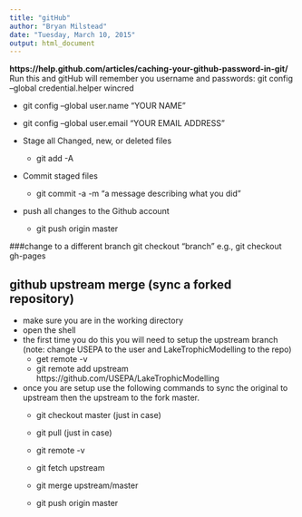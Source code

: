 ```yaml
---
title: "gitHub"
author: "Bryan Milstead"
date: "Tuesday, March 10, 2015"
output: html_document
---
```


**https://help.github.com/articles/caching-your-github-password-in-git/**
Run this and gitHub will remember you username and passwords: git config --global credential.helper wincred

* git config --global user.name "YOUR NAME"
* git config --global user.email "YOUR EMAIL ADDRESS"


* Stage all Changed, new, or deleted files
  - git add -A
* Commit staged files
  - git commit -a -m "a message describing what you did"
* push all changes to the Github account
  - git push origin master
  
###change to a different branch
  git checkout "branch"  e.g.,  git checkout gh-pages
  
  
  
## github upstream merge (sync a forked repository)
* make sure you are in the working directory
* open the shell
* the first time you do this you will need to setup the upstream branch (note: change USEPA to the user and LakeTrophicModelling to the repo)
  - get remote -v
  - git remote add upstream https://github.com/USEPA/LakeTrophicModelling
* once you are setup use the following commands to sync the original to upstream then the upstream to the fork master.
  - git checkout master (just in case)
  - git pull (just in case)
  - git remote -v
 
 
  - git fetch upstream 
  - git merge upstream/master
  - git push origin master
  
  
